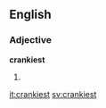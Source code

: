 ==English==

===Adjective===
'''crankiest'''

# {{en-superlative of|cranky}}

[[it:crankiest]]
[[sv:crankiest]]